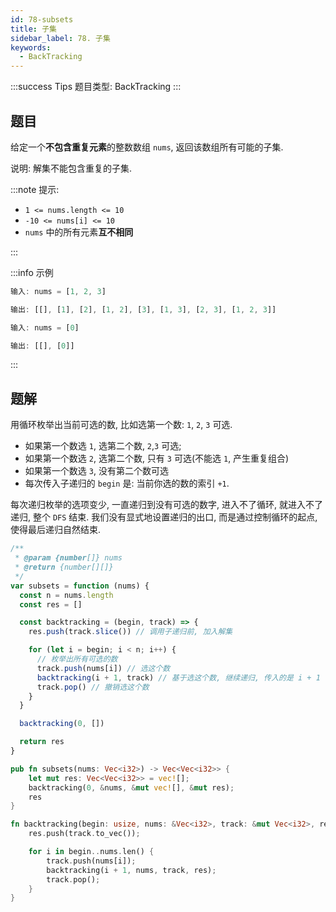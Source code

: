 ```yaml
---
id: 78-subsets
title: 子集
sidebar_label: 78. 子集
keywords:
  - BackTracking
---
```


:::success Tips
题目类型: BackTracking
:::

## 题目

给定一个**不包含重复元素**的整数数组 `nums`, 返回该数组所有可能的子集.

说明: 解集不能包含重复的子集.

:::note 提示:

- `1 <= nums.length <= 10`
- `-10 <= nums[i] <= 10`
- `nums` 中的所有元素**互不相同**

:::

:::info 示例

```ts
输入: nums = [1, 2, 3]

输出: [[], [1], [2], [1, 2], [3], [1, 3], [2, 3], [1, 2, 3]]
```

```ts
输入: nums = [0]

输出: [[], [0]]
```

:::

## 题解

用循环枚举出当前可选的数, 比如选第一个数: `1`, `2`, `3` 可选.

- 如果第一个数选 `1`, 选第二个数, `2`,`3` 可选;
- 如果第一个数选 `2`, 选第二个数, 只有 `3` 可选(不能选 `1`, 产生重复组合)
- 如果第一个数选 `3`, 没有第二个数可选
- 每次传入子递归的 `begin` 是: 当前你选的数的索引 `+1`.

每次递归枚举的选项变少, 一直递归到没有可选的数字, 进入不了循环, 就进入不了递归, 整个 `DFS` 结束. 我们没有显式地设置递归的出口, 而是通过控制循环的起点, 使得最后递归自然结束.


<Tabs>
  <TabItem value="JavaScript" label="JavaScript" default>

```js
/**
 * @param {number[]} nums
 * @return {number[][]}
 */
var subsets = function (nums) {
  const n = nums.length
  const res = []

  const backtracking = (begin, track) => {
    res.push(track.slice()) // 调用子递归前, 加入解集

    for (let i = begin; i < n; i++) {
      // 枚举出所有可选的数
      track.push(nums[i]) // 选这个数
      backtracking(i + 1, track) // 基于选这个数, 继续递归, 传入的是 i + 1
      track.pop() // 撤销选这个数
    }
  }

  backtracking(0, [])

  return res
}
```

</TabItem>
<TabItem value="Rust" label="Rust">

```rust
pub fn subsets(nums: Vec<i32>) -> Vec<Vec<i32>> {
    let mut res: Vec<Vec<i32>> = vec![];
    backtracking(0, &nums, &mut vec![], &mut res);
    res
}

fn backtracking(begin: usize, nums: &Vec<i32>, track: &mut Vec<i32>, res: &mut Vec<Vec<i32>>) {
    res.push(track.to_vec());

    for i in begin..nums.len() {
        track.push(nums[i]);
        backtracking(i + 1, nums, track, res);
        track.pop();
    }
}
```

</TabItem>
</Tabs>
